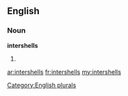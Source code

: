==English==

===Noun===
'''intershells'''

# {{plural of|[[intershell]]}}

[[Category:English plurals]]

[[ar:intershells]]
[[fr:intershells]]
[[my:intershells]]